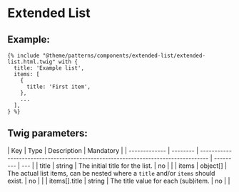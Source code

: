 # Extended List

## Example:

```
{% include "@theme/patterns/components/extended-list/extended-list.html.twig" with {
  title: 'Example list',
  items: [
    {
      title: 'First item',
    },
    ...
  ],
} %}
```

## Twig parameters:

| Key           | Type     | Description                                                                       | Mandatory |
| ------------- | -------- | --------------------------------------------------------------------------------- | --------- | --- |
| title         | string   | The initial title for the list.                                                   | no        |     |
| items         | object[] | The actual list items, can be nested where a `title` and/or `items` should exist. | no        |     |
| items[].title | string   | The title value for each (sub)item.                                               | no        |     |
